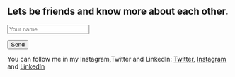 ## Lets be friends and know more about each other.

<form
name="contact"
method="post"
data-netlify="true"
data-netlify-honeypot="bot-field">

<input name="name" placeholder="Your name"  type="text"/>

<button> Send</button>
</form>


You can follow me in my Instagram,Twitter and LinkedIn: [Twitter](https://twitter.com/AjalRc), [Instagram](https://www.instagram.com/ajalrc123/?hl=en) and [LinkedIn](https://www.linkedin.com/in/ajal-rc-43032a196/)

